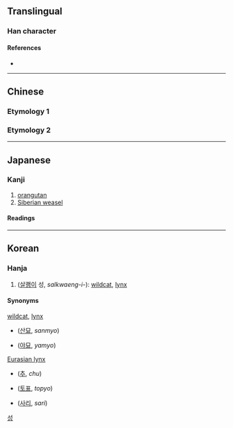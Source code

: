 {{character info/new}}
==Translingual==

===Han character===
{{Han char|rn=94|rad=犬|as=05|sn=8|four=45210|canj=KHHQM|ids=⿰犭生}}

====References====
* {{Han ref|kx=0708.200|dkj=20324|dj=1121.030|hdz=21340.070|uh=72CC|ud=29388|bh=CD64|bd=52580}}

----

==Chinese==

===Etymology 1===
{{zh-see|猩|a}}

===Etymology 2===
{{zh-see|鼪|a}}

----

==Japanese==

===Kanji===
{{ja-kanji|grade=|rs=犬05}}

# [[orangutan]]
# [[Siberian weasel]]

====Readings====
{{ja-readings
|goon=しょう<しやう
|kanon=せい
|kun=いたち-, しょうじょう<しやうじやう}}

----

==Korean==

===Hanja===
{{ko-hanja|hangeul=성|eumhun=|rv=seong|mr=|y=}}

# ([[삵|살쾡이]] 성, ''salkwaeng-i-''): [[wildcat]], [[lynx]]

====Synonyms====
{{top2}}
; [[wildcat]], [[lynx]]
* {{l|ko|山猫}} ([[산묘]], ''sanmyo'')
* {{l|ko|野猫}} ([[야묘]], ''yamyo'')
{{mid2}}
; [[Eurasian lynx]]
* {{l|ko|貙}} ([[추]], ''chu'')
* {{l|ko|土豹}} ([[토표]], ''topyo'')
* {{l|ko|猞猁}} ([[사리]], ''sari'')
{{bottom}}

[[Category:Hanja readings|성]]